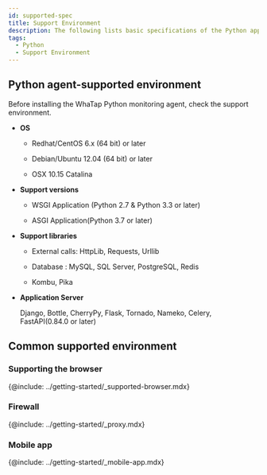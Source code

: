 ```yaml
---
id: supported-spec
title: Support Environment
description: The following lists basic specifications of the Python application server on which the WhaTap monitoring service operates.
tags:
  - Python
  - Support Environment
---
```


## Python agent-supported environment

Before installing the WhaTap Python monitoring agent, check the support environment.

-   **OS**

    -   Redhat/CentOS 6.x (64 bit) or later

    -   Debian/Ubuntu 12.04 (64 bit) or later

    -   OSX 10.15 Catalina

-   **Support versions**

    -   WSGI Application (Python 2.7 & Python 3.3 or later)

    -   ASGI Application(Python 3.7 or later)

-   **Support libraries**

    -   External calls: HttpLib, Requests, Urllib

    -   Database : MySQL, SQL Server, PostgreSQL, Redis

    -   Kombu, Pika

-   **Application Server**

    Django, Bottle, CherryPy, Flask, Tornado, Nameko, Celery, FastAPI(0.84.0 or later)

## Common supported environment

### Supporting the browser

{@include: ../getting-started/_supported-browser.mdx}  

### Firewall

{@include: ../getting-started/_proxy.mdx}  

### Mobile app

{@include: ../getting-started/_mobile-app.mdx}  
